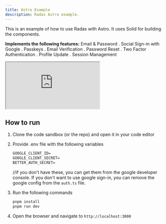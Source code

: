 ```yaml
---
title: Astro Example
description: Radas Astro example.
---
```


This is an example of how to use Radas with Astro. It uses Solid for building the components.


**Implements the following features:**
Email & Password . Social Sign-in with Google . Passkeys . Email Verification . Password Reset . Two Factor Authentication . Profile Update . Session Management

<ForkButton url="better-auth/better-auth/tree/main/examples/astro-example"  />

<iframe src="https://stackblitz.com/github/better-auth/better-auth/tree/main/examples/astro-example?codemirror=1&fontsize=14&hidenavigation=1&runonclick=1&hidedevtools=1"
   style={{
      width: "100%",
      height: "500px",
      border: 0,
      borderRadius: "4px",
      overflow: "hidden"
   }}
   title="Radas Astro+Solid Example"
   allow="accelerometer; ambient-light-sensor; camera; encrypted-media; geolocation; gyroscope; hid; microphone; midi; payment; usb; vr; xr-spatial-tracking"
   sandbox="allow-forms allow-modals allow-popups allow-presentation allow-same-origin allow-scripts"
   >
</iframe>


## How to run

1. Clone the code sandbox (or the repo) and open it in your code editor
2. Provide .env file with the following variables
   ```txt
   GOOGLE_CLIENT_ID=
   GOOGLE_CLIENT_SECRET=
   BETTER_AUTH_SECRET=
   ```
   //if you don't have these, you can get them from the google developer console. If you don't want to use google sign-in, you can remove the google config from the `auth.ts` file.

3. Run the following commands
   ```bash
   pnpm install
   pnpm run dev
   ```
4. Open the browser and navigate to `http://localhost:3000`
